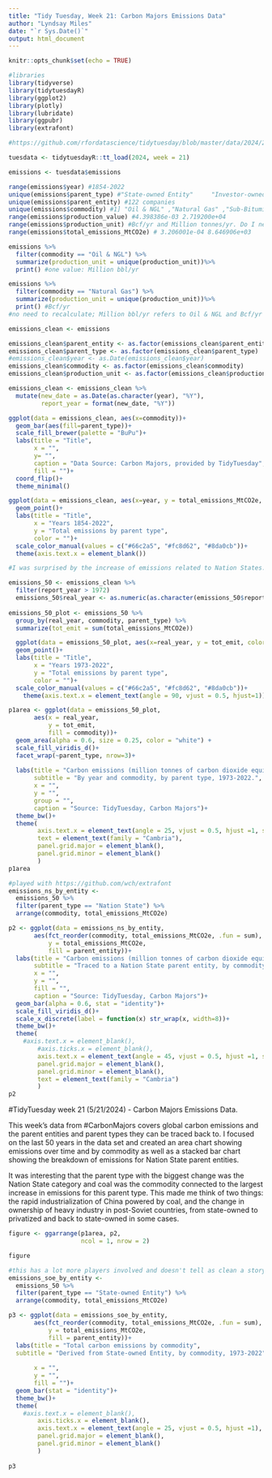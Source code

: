 ```yaml
---
title: "Tidy Tuesday, Week 21: Carbon Majors Emissions Data"
author: "Lyndsay Miles"
date: "`r Sys.Date()`"
output: html_document
---
```


```r
knitr::opts_chunk$set(echo = TRUE)
```

```r
#libraries
library(tidyverse)
library(tidytuesdayR)
library(ggplot2)
library(plotly)
library(lubridate)
library(ggpubr)
library(extrafont)
```

```r
#https://github.com/rfordatascience/tidytuesday/blob/master/data/2024/2024-05-21/readme.md#how-to-participate

tuesdata <- tidytuesdayR::tt_load(2024, week = 21)

emissions <- tuesdata$emissions
```

```r
range(emissions$year) #1854-2022
unique(emissions$parent_type) #"State-owned Entity"     "Investor-owned Company" "Nation State"  
unique(emissions$parent_entity) #122 companies
unique(emissions$commodity) #1] "Oil & NGL" ,"Natural Gas" ,"Sub-Bituminous Coal" "Metallurgical Coal"  "Bituminous Coal" , "Thermal Coal" , "Anthracite Coal" ,"Cement"  ,"Lignite Coal" 
range(emissions$production_value) #4.398386e-03 2.719200e+04
range(emissions$production_unit) #Bcf/yr and Million tonnes/yr. Do I need to recalculate so they are the same? 
range(emissions$total_emissions_MtCO2e) # 3.206001e-04 8.646906e+03

emissions %>%
  filter(commodity == "Oil & NGL") %>%
  summarize(production_unit = unique(production_unit))%>%
  print() #one value: Million bbl/yr

emissions %>%
  filter(commodity == "Natural Gas") %>%
  summarize(production_unit = unique(production_unit))%>%
  print() #Bcf/yr
#no need to recalculate; Million bbl/yr refers to Oil & NGL and Bcf/yr related to Natural Gas
```

```r
emissions_clean <- emissions 

emissions_clean$parent_entity <- as.factor(emissions_clean$parent_entity)
emissions_clean$parent_type <- as.factor(emissions_clean$parent_type)
#emissions_clean$year <- as.Date(emissions_clean$year)
emissions_clean$commodity <- as.factor(emissions_clean$commodity)
emissions_clean$production_unit <- as.factor(emissions_clean$production_unit)

emissions_clean <- emissions_clean %>%
  mutate(new_date = as.Date(as.character(year), "%Y"),
         report_year = format(new_date, "%Y"))
```

```r
ggplot(data = emissions_clean, aes(x=commodity))+
  geom_bar(aes(fill=parent_type))+
  scale_fill_brewer(palette = "BuPu")+
  labs(title = "Title",
       x = "",
       y= "",
       caption = "Data Source: Carbon Majors, provided by TidyTuesday",
       fill = "")+
  coord_flip()+
  theme_minimal()
```

```r
ggplot(data = emissions_clean, aes(x=year, y = total_emissions_MtCO2e, color = parent_type))+ 
  geom_point()+
  labs(title = "Title",
       x = "Years 1854-2022",
       y = "Total emissions by parent type",
       color = "")+
  scale_color_manual(values = c("#66c2a5", "#fc8d62", "#8da0cb"))+
  theme(axis.text.x = element_blank())

#I was surprised by the increase of emissions related to Nation States. I expected the parent_type groups to be closer to each other in terms of emissions.
```

```r
emissions_50 <- emissions_clean %>%
  filter(report_year > 1972) 
  emissions_50$real_year <- as.numeric(as.character(emissions_50$report_year))
  
emissions_50_plot <- emissions_50 %>% 
  group_by(real_year, commodity, parent_type) %>% 
  summarize(tot_emit = sum(total_emissions_MtCO2e))

  ggplot(data = emissions_50_plot, aes(x=real_year, y = tot_emit, color = parent_type))+ 
  geom_point()+
  labs(title = "Title",
       x = "Years 1973-2022",
       y = "Total emissions by parent type",
       color = "")+
  scale_color_manual(values = c("#66c2a5", "#fc8d62", "#8da0cb"))+
    theme(axis.text.x = element_text(angle = 90, vjust = 0.5, hjust=1))

```

```r
p1area <- ggplot(data = emissions_50_plot,
       aes(x = real_year,
           y = tot_emit,
           fill = commodity))+
  geom_area(alpha = 0.6, size = 0.25, color = "white") +
  scale_fill_viridis_d()+
  facet_wrap(~parent_type, nrow=3)+
  
  labs(title = "Carbon emissions (million tonnes of carbon dioxide equivalent)",
       subtitle = "By year and commodity, by parent type, 1973-2022.",
       x = "",
       y = "",
       group = "",
       caption = "Source: TidyTuesday, Carbon Majors")+
  theme_bw()+
  theme(
        axis.text.x = element_text(angle = 25, vjust = 0.5, hjust =1, size=10, face= "bold"),
        text = element_text(family = "Cambria"),
        panel.grid.major = element_blank(),
        panel.grid.minor = element_blank()
        )
p1area
```

```r

#played with https://github.com/wch/extrafont
emissions_ns_by_entity <-
  emissions_50 %>%
  filter(parent_type == "Nation State") %>%
  arrange(commodity, total_emissions_MtCO2e)

p2 <- ggplot(data = emissions_ns_by_entity,
       aes(fct_reorder(commodity, total_emissions_MtCO2e, .fun = sum),
           y = total_emissions_MtCO2e,
           fill = parent_entity))+
  labs(title = "Carbon emissions (million tonnes of carbon dioxide equivalent)",
       subtitle = "Traced to a Nation State parent entity, by commodity type, 1973-2022.",
       x = "",
       y = "",
       fill = "",
       caption = "Source: TidyTuesday, Carbon Majors")+
  geom_bar(alpha = 0.6, stat = "identity")+
  scale_fill_viridis_d()+
  scale_x_discrete(label = function(x) str_wrap(x, width=8))+
  theme_bw()+
  theme(
    #axis.text.x = element_blank(),
        #axis.ticks.x = element_blank(),
        axis.text.x = element_text(angle = 45, vjust = 0.5, hjust =1, size = 10, face = "bold"),
        panel.grid.major = element_blank(),
        panel.grid.minor = element_blank(),
        text = element_text(family = "Cambria")
        )
p2
```

#TidyTuesday week 21 (5/21/2024) - Carbon Majors Emissions Data.

This week's data from #CarbonMajors covers global carbon emissions and the parent entities and parent types they can be traced back to. I focused on the last 50 years in the data set and created an area chart showing emissions over time and by commodity as well as a stacked bar chart showing the breakdown of emissions for Nation State parent entities. 

It was interesting that the parent type with the biggest change was the Nation State category and coal was the commodity connected to the largest increase in emissions for this parent type. This made me think of two things: the rapid industrialization of China powered by coal, and the change in ownership of heavy industry in post-Soviet countries, from state-owned to privatized and back to state-owned in some cases.

```r
figure <- ggarrange(p1area, p2,
                    ncol = 1, nrow = 2)

figure
```

```r
#this has a lot more players involved and doesn't tell as clean a story as the Nation State one.
emissions_soe_by_entity <-
  emissions_50 %>%
  filter(parent_type == "State-owned Entity") %>%
  arrange(commodity, total_emissions_MtCO2e)

p3 <- ggplot(data = emissions_soe_by_entity,
       aes(fct_reorder(commodity, total_emissions_MtCO2e, .fun = sum),
           y = total_emissions_MtCO2e,
           fill = parent_entity))+
  labs(title = "Total carbon emissions by commodity",
  subtitle = "Derived from State-owned Entity, by commodity, 1973-2022",
       
       x = "",
       y = "",
       fill = "")+
  geom_bar(stat = "identity")+
  theme_bw()+
  theme(
    #axis.text.x = element_blank(),
        axis.ticks.x = element_blank(),
        axis.text.x = element_text(angle = 25, vjust = 0.5, hjust =1),
        panel.grid.major = element_blank(),
        panel.grid.minor = element_blank()
        )
  
p3
```
